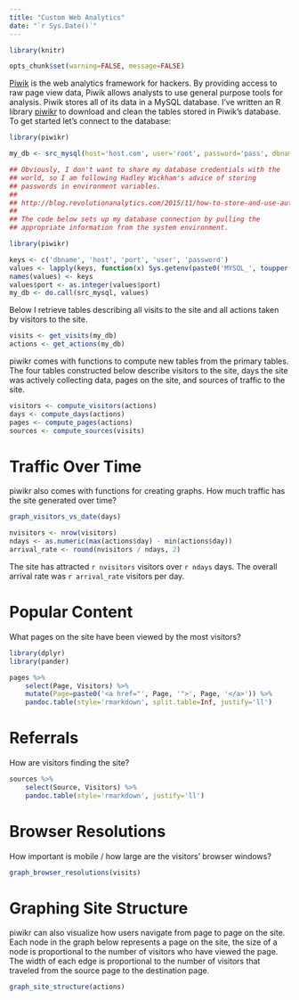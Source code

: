 ```yaml
---
title: "Custom Web Analytics"
date: "`r Sys.Date()`"
---
```


```r
library(knitr)

opts_chunk$set(warning=FALSE, message=FALSE)
```

[Piwik][piwik] is the web analytics framework for hackers. By providing access to raw page view data, Piwik allows analysts to use general purpose tools for analysis. Piwik stores all of its data in a MySQL database. I've written an R library [piwikr][piwikr] to download and clean the tables stored in Piwik's database. To get started let's connect to the database:

```r
library(piwikr)

my_db <- src_mysql(host='host.com', user='root', password='pass', dbname='piwik')
```

```r
## Obviously, I don't want to share my database credentials with the
## world, so I am following Hadley Wickham's advice of storing
## passwords in environment variables.
##
## http://blog.revolutionanalytics.com/2015/11/how-to-store-and-use-authentication-details-with-r.html#comments
##
## The code below sets up my database connection by pulling the
## appropriate information from the system environment.

library(piwikr)

keys <- c('dbname', 'host', 'port', 'user', 'password')
values <- lapply(keys, function(x) Sys.getenv(paste0('MYSQL_', toupper(x))))
names(values) <- keys
values$port <- as.integer(values$port)
my_db <- do.call(src_mysql, values)
```

Below I retrieve tables describing all visits to the site and all actions taken by visitors to the site.

```r
visits <- get_visits(my_db)
actions <- get_actions(my_db)
```

piwikr comes with functions to compute new tables from the primary tables. The four tables constructed below describe visitors to the site, days the site was actively collecting data, pages on the site, and sources of traffic to the site.

```r
visitors <- compute_visitors(actions)
days <- compute_days(actions)
pages <- compute_pages(actions)
sources <- compute_sources(visits)
```

# Traffic Over Time

piwikr also comes with functions for creating graphs. How much traffic has the site generated over time?

```r
graph_visitors_vs_date(days)

nvisitors <- nrow(visitors)
ndays <- as.numeric(max(actions$day) - min(actions$day))
arrival_rate <- round(nvisitors / ndays, 2)
```

The site has attracted `r nvisitors` visitors over `r ndays` days. The overall arrival rate was `r arrival_rate` visitors per day.

# Popular Content

What pages on the site have been viewed by the most visitors?

```r
library(dplyr)
library(pander)

pages %>%
    select(Page, Visitors) %>%
    mutate(Page=paste0('<a href="', Page, '">', Page, '</a>')) %>%
    pandoc.table(style='rmarkdown', split.table=Inf, justify='ll')
```

# Referrals

How are visitors finding the site?

```r
sources %>%
    select(Source, Visitors) %>%
    pandoc.table(style='rmarkdown', justify='ll')
```

# Browser Resolutions

How important is mobile / how large are the visitors' browser windows?

```r
graph_browser_resolutions(visits)
```

# Graphing Site Structure

piwikr can also visualize how users navigate from page to page on the site. Each node in the graph below represents a page on the site, the size of a node is proportional to the number of visitors who have viewed the page. The width of each edge is proportional to the number of visitors that traveled from the source page to the destination page.

```r
graph_site_structure(actions)
```

[piwik]: http://piwik.org/
[piwikr]: https://github.com/amarder/piwikr
